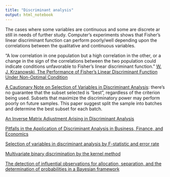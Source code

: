 ```yaml
---
title: "Discriminant analysis"
output: html_notebook
---
```


The cases where some variables are continuous and some are discrete ar still in needs of further study. Computer's experiments shows that Fisher's linear discriminant function can perform poorly/well depending upon the correlations between the qualitative and continuous variables.

"A low correlation in one population but a  high correlation in the other, or a change in the sign of the correlations between the two population could indicate conditions unfavorable to Fisher's linear discriminant function." [W. J. Krzanowski, The Performance of Fisher's Linear Discriminant Function Under Non-Optimal Condition](https://www.jstor.org/stable/pdf/1268629.pdf?casa_token=teJ4Tv9T6FoAAAAA:lYZwjEwLSh2N7UVMIDdYwgRYR26qdkYWAmm0QmVZWdXLAQHRuUX2823hanE6P5-Og0ps2YKbcSJLUhObk3kVnj44uQZ4cYoB_lAuW8Jmp0DAXq6VFXA)

[A Cautionary Note on Selection of Variables in Discriminant Analysis](https://www.jstor.org/stable/pdf/2346964.pdf?casa_token=sxlZtgp2bzoAAAAA:ryEZfzUOUy3UkDj9d0WY6aGFyzQgmQG6wJSEmsAa9Ept-U9F8qlcEecwJyk-jfZ_sxg5GpyW4xzJmriXd2wsFAXUEmf_0NjHu7jSJclvNjcpmpa7_ws): there's no guarantee that the subset selected is "best", regardless of the criterion being used. Subsets that maximize the discriminatory power may perform poorly on future samples. This paper suggest split the sample into batches and determine the best subset for each batch.

[An Inverse Matrix Adjustment Arising in Discriminant Analysis](https://projecteuclid.org/download/pdf_1/euclid.aoms/1177729698)

[Pitfalls in the Application of Discriminant Analysis in Business, Finance, and Economics](https://www.jstor.org/stable/pdf/2326320.pdf?casa_token=2QNnzGu53R4AAAAA:Z--PlpRfnzworS3yT-0kFik5GYZ8NXcThOiTN33fHTbMvqEcepkEZYPBRl9qafX2x3Jka_UO814UWDffqMvKzs_aE7Z02O0_w7OO-KHyqnTGryH7xo8)

[Selection of variables in discriminant analysis by F-statistic and error rate](https://www.jstor.org/stable/pdf/1267890.pdf?casa_token=1Co5RCUhO1EAAAAA:-Ti2ckPoMLyn7Cm5Lx18DCCw8MKf72pbWWknLC_O9yvL4oAUwqqC_QAyr0nQbJPnmxIHUhS8CvMdk2qXTVNNS7DkUGRfwVkp13awiL3-DKtaIn-MQf4)

[Multivariate binary discrimination by the kernel method](https://www.jstor.org/stable/pdf/2335719.pdf?casa_token=snyFEP0K7h0AAAAA:8gFKjdhZpqNzQ1MPQV21v5e_hD46N4NnqYDiAkmNZOk83LC-bw4EgPdim09x7KE3QFJCAvqmW9KxMS_Z24rZhKoS-2Yt5HizDdrCuZQ05AyGe0EEPd0)

[The detection of influential observations for allocation, separation, and the determination of probabilities in a Bayesian framework](https://www.jstor.org/stable/pdf/1391612.pdf?casa_token=V0T84n2lSU0AAAAA:eiNwUcxa1fza0BN-gJasIOZOKlTei8UQ5agaW9QYygzP38mSUw2lB0gu5UVQ_9CfAFRafS_T8UcXf7NsysSOmhibC76KV41AR9x8a3o9hxhXI33cgio)